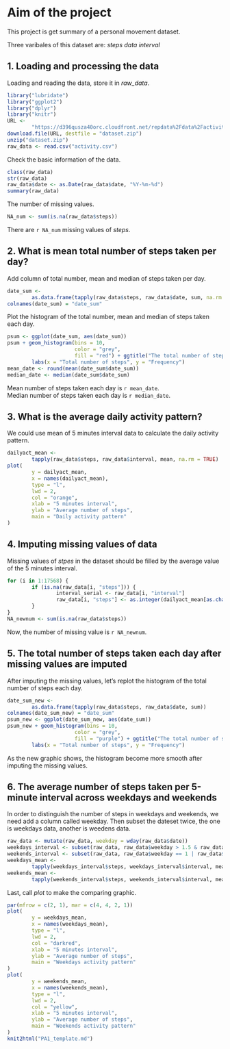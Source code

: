 # Aim of the project

This project is get summary of a personal movement dataset.

Three varibales of this dataset are: *steps* *data* *interval*

## 1. Loading and processing the data

Loading and reading the data, store it in *raw_data*.

```r
library("lubridate")
library("ggplot2")
library("dplyr")
library("knitr")
URL <-
        "https://d396qusza40orc.cloudfront.net/repdata%2Fdata%2Factivity.zip"
download.file(URL, destfile = "dataset.zip")
unzip("dataset.zip")
raw_data <- read.csv("activity.csv")
```

Check the basic information of the data.

```r
class(raw_data)
str(raw_data)
raw_data$date <- as.Date(raw_data$date, "%Y-%m-%d")
summary(raw_data)
```

The number of missing values.

```r
NA_num <- sum(is.na(raw_data$steps))
```

There are `r NA_num` missing values of *steps*.

## 2. What is mean total number of steps taken per day?

Add column of total number, mean and median of steps taken per day.

```r
date_sum <-
        as.data.frame(tapply(raw_data$steps, raw_data$date, sum, na.rm = TRUE))
colnames(date_sum) = "date_sum"
```

Plot the histogram of the total number, mean and median of steps taken each day.

```r
psum <- ggplot(date_sum, aes(date_sum))
psum + geom_histogram(bins = 10,
                      color = "grey",
                      fill = "red") + ggtitle("The total number of steps taken each day") +
        labs(x = "Total number of steps", y = "Frequency")
mean_date <- round(mean(date_sum$date_sum))
median_date <- median(date_sum$date_sum)
```

| Mean number of steps taken each day is `r mean_date`.
| Median number of steps taken each day is `r median_date`.

## 3. What is the average daily activity pattern?

We could use mean of 5 minutes interval data to calculate the daily activity pattern.

```r
dailyact_mean <-
        tapply(raw_data$steps, raw_data$interval, mean, na.rm = TRUE)
plot(
        y = dailyact_mean,
        x = names(dailyact_mean),
        type = "l",
        lwd = 2,
        col = "orange",
        xlab = "5 minutes interval",
        ylab = "Average number of steps",
        main = "Daily activity pattern"
)
```

## 4. Imputing missing values of data

Missing values of *stpes* in the dataset should be filled by the average value of the 5 minutes interval.

```r
for (i in 1:17568) {
        if (is.na(raw_data[i, "steps"])) {
                interval_serial <- raw_data[i, "interval"]
                raw_data[i, "steps"] <- as.integer(dailyact_mean[as.character(interval_serial)])
        }
}
NA_newnum <- sum(is.na(raw_data$steps))
```

Now, the number of missing value is `r NA_newnum`.

## 5. The total number of steps taken each day after missing values are imputed

After imputing the missing values, let's replot the histogram of the total number of steps each day.

```r
date_sum_new <-
        as.data.frame(tapply(raw_data$steps, raw_data$date, sum))
colnames(date_sum_new) = "date_sum"
psum_new <- ggplot(date_sum_new, aes(date_sum))
psum_new + geom_histogram(bins = 10,
                      color = "grey",
                      fill = "purple") + ggtitle("The total number of steps taken each day") +
        labs(x = "Total number of steps", y = "Frequency")

```

As the new graphic shows, the histogram become more smooth after imputing the missing values.

## 6. The average number of steps taken per 5-minute interval across weekdays and weekends

In order to distinguish the number of steps in weekdays and weekends, we need add a column called weekday. Then subset the dateset twice, the one is weekdays data, another is weedens data.

```r
raw_data <- mutate(raw_data, weekday = wday(raw_data$date))
weekdays_interval <- subset(raw_data, raw_data$weekday > 1.5 & raw_data$weekday < 6.5)
weekends_interval <- subset(raw_data, raw_data$weekday == 1 | raw_data$weekday == 7)
weekdays_mean <-
        tapply(weekdays_interval$steps, weekdays_interval$interval, mean)
weekends_mean <-
        tapply(weekends_interval$steps, weekends_interval$interval, mean)

```

Last, call *plot* to make the comparing graphic.

```r
par(mfrow = c(2, 1), mar = c(4, 4, 2, 1))
plot(
        y = weekdays_mean,
        x = names(weekdays_mean),
        type = "l",
        lwd = 2,
        col = "darkred",
        xlab = "5 minutes interval",
        ylab = "Average number of steps",
        main = "Weekdays activity pattern"
)
plot(
        y = weekends_mean,
        x = names(weekends_mean),
        type = "l",
        lwd = 2,
        col = "yellow",
        xlab = "5 minutes interval",
        ylab = "Average number of steps",
        main = "Weekends activity pattern"
)
knit2html("PA1_template.md")
```

